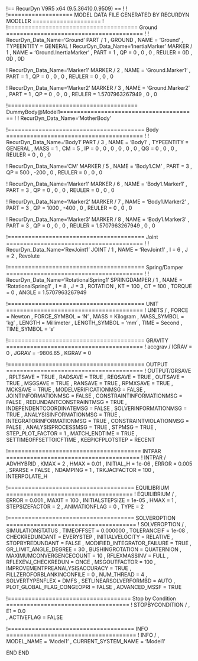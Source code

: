 ﻿!== RecurDyn V9R5 x64 (9.5.36410.0.9509) ==
!
!
!=================== MODEL DATA FILE GENERATED BY RECURDYN MODELER ====================
!
!====================================== Ground ========================================
!
!                         RecurDyn_Data_Name='Ground'
PART / 1 , GROUND
, NAME = 'Ground'
, TYPEENTITY = GENERAL
!                         RecurDyn_Data_Name='InertiaMarker'
MARKER / 1
, NAME = 'Ground.InertiaMarker'
, PART = 1
, QP = 0 , 0 , 0
, REULER = 0D , 0D , 0D
 
 
!                         RecurDyn_Data_Name='Marker1'
MARKER / 2
, NAME = 'Ground.Marker1'
, PART = 1
, QP = 0 , 0 , 0
, REULER = 0 , 0 , 0
 
 
!                         RecurDyn_Data_Name='Marker2'
MARKER / 3
, NAME = 'Ground.Marker2'
, PART = 1
, QP = 0 , 0 , 0
, REULER = 1.5707963267949 , 0 , 0
 
 
!====================================== DummyBody@Model1========================================
!
!                         RecurDyn_Data_Name='MotherBody'


!======================================== Body ========================================
!
!                         RecurDyn_Data_Name='Body1'
PART / 3
, NAME = 'Body1'
, TYPEENTITY = GENERAL
, MASS = 1
, CM = 5
, IP = 0 , 0 , 0
, 0 , 0 , 0
, QG = 0 , 0 , 0
, REULER = 0 , 0 , 0
 
 
!                         RecurDyn_Data_Name='CM'
MARKER / 5
, NAME = 'Body1.CM'
, PART = 3
, QP = 500 , -200 , 0
, REULER = 0 , 0 , 0
 
 
!                         RecurDyn_Data_Name='Marker1'
MARKER / 6
, NAME = 'Body1.Marker1'
, PART = 3
, QP = 0 , 0 , 0
, REULER = 0 , 0 , 0
 
 
!                         RecurDyn_Data_Name='Marker2'
MARKER / 7
, NAME = 'Body1.Marker2'
, PART = 3
, QP = 1000 , -400 , 0
, REULER = 0 , 0 , 0
 
 
!                         RecurDyn_Data_Name='Marker3'
MARKER / 8
, NAME = 'Body1.Marker3'
, PART = 3
, QP = 0 , 0 , 0
, REULER = 1.5707963267949 , 0 , 0
 
 
!======================================== Joint ========================================
!
!                         RecurDyn_Data_Name='RevJoint1'
JOINT / 1
, NAME = 'RevJoint1'
, I = 6
, J = 2
, Revolute
 
 
!======================================== Spring/Damper ========================================
!
!                         RecurDyn_Data_Name='RotationalSpring1'
SPRINGDAMPER / 1
, NAME = 'RotationalSpring1'
, I = 8
, J = 3
, ROTATION 
, KT = 100
, CT = 100
, TORQUE = 0
, ANGLE = 1.5707963267949
 
 
!======================================== UNIT ========================================
!
UNITS / 
, FORCE = Newton
, FORCE_SYMBOL = 'N'
, MASS = Kilogram
, MASS_SYMBOL = 'kg'
, LENGTH = Millimeter
, LENGTH_SYMBOL = 'mm'
, TIME = Second
, TIME_SYMBOL = 's'


!======================================== GRAVITY ========================================
!
accgrav /  IGRAV = 0
, JGRAV = -9806.65
, KGRAV = 0


!======================================== OUTPUT ========================================
!
OUTPUT/GRSAVE
, RPLTSAVE = TRUE
, RADSAVE = TRUE
, REQSAVE = TRUE
, OUTSAVE = TRUE
, MSGSAVE = TRUE
, RANSAVE = TRUE
, RPMXSAVE = TRUE
, MCKSAVE = TRUE
, MODELVERIFICATIONMSG = FALSE
, JOINTINFORMATIONMSG = FALSE
, CONSTRAINTINFORMATIONMSG = FALSE
, REDUNDANTCONSTRAINTMSG = TRUE
, INDEPENDENTCOORDINATEMSG = FALSE
, SOLVERINFORMATIONMSG = TRUE
, ANALYSISINFORMATIONMSG = TRUE
, INTEGRATORINFORMATIONMSG = TRUE
, CONSTRAINTVIOLATIONMSG = FALSE
, ANALYSISPROCESSMSG = TRUE
, STPMSG = TRUE
, STEP_PLOT_FACTOR = 1
, MATCH_ENDTIME = TRUE
, SETTIMEOFFSETTOICFTIME
, KEEPICFPLOTSTEP = RECENT


!======================================= INTPAR =======================================
!
INTPAR / ADVHYBRID
, KMAX = 2
, HMAX = 0.01
, INITIAL_H = 1e-06
, ERROR = 0.005
, SPARSE = FALSE
, NDAMPING = 1
, TRKJACFACTOR = 100
, INTERPOLATE_H


!===================================== EQUILIBRIUM =====================================
!
EQUILIBRIUM /
, ERROR = 0.001
, MAXIT = 100
, INITIALSTEPSIZE = 1e-05
, HMAX = 1
, STEPSIZEFACTOR = 2
, ANIMATIONFLAG = 0
, TYPE = 2


!===================================== SOLVEROPTION ======================================
!
SOLVEROPTION /
, SIMULATIONSTATUS
, TIMEOFFSET = 0.000000
, TOLERANCEIF = 1e-08
, CHECKREDUNDANT = EVERYSTEP
, INITIALVELOCITY = RELATIVE
, STOPBYREDUNDANT = FALSE
, MODIFIED_INTEGRATOR_FAILURE = TRUE
, GR_LIMIT_ANGLE_DEGREE = 30
, BUSHINGROTATION = QUATERNION
, MAXIMUMCONVERGENCECOUNT = 10
, RFLEXMASSINV = FULL
, RFLEXEVJ_CHECKREDUN = ONCE
, MSGOUTFACTOR = 100
, IMPROVEMENTPREANALYSISACCURACY = TRUE
, FILLZEROFORBLANKINCONFILE  = 0
, NUM_THREAD = 4
, SOLVERTYPENFLEX = DMFS
, SETLINEARSOLVERFORMBD = AUTO
, PLOT_GLOBAL_FLAG_CONGEOPRI = FALSE
, ADVANCED_MSSF = TRUE


!==================================== Stop by Condition ====================================
!
STOPBYCONDITION /
, E1 = 0.0\
, ACTIVEFLAG = FALSE


!===================================== INFO ======================================
!
INFO /
, MODEL_NAME = 'Model1'
, CURRENT_SYSTEM_NAME = 'Model1'


END
END
